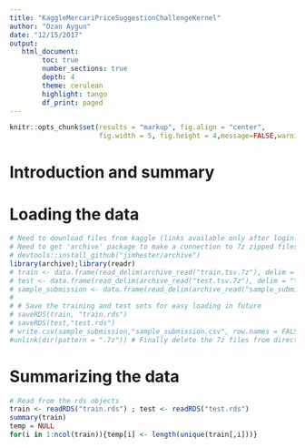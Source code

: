 ```yaml
---
title: "KaggleMercariPriceSuggestionChallengeKernel"
author: "Ozan Aygun"
date: "12/15/2017"
output: 
   html_document:
        toc: true
        number_sections: true
        depth: 4
        theme: cerulean
        highlight: tango
        df_print: paged
---
```




```r
knitr::opts_chunk$set(results = "markup", fig.align = "center",
                      fig.width = 5, fig.height = 4,message=FALSE,warning=FALSE)
```


# Introduction and summary



# Loading the data

```r
# Need to download files from kaggle (links available only after login!)
# Need to get 'archive' package to make a connection to 7z zipped files!
# devtools::install_github("jimhester/archive")
library(archive);library(readr)
# train <- data.frame(read_delim(archive_read("train.tsv.7z"), delim = "\t"))
# test <- data.frame(read_delim(archive_read("test.tsv.7z"), delim = "\t"))
# sample_submission <- data.frame(read_delim(archive_read("sample_submission.csv.7z"), delim = ","))
# 
# # Save the training and test sets for easy loading in future
# saveRDS(train, "train.rds") 
# saveRDS(test,"test.rds")
# write.csv(sample_submission,"sample_submission.csv", row.names = FALSE)
#unlink(dir(pattern = ".7z")) # Finally delete the 7z files from directory
```

# Summarizing the data
```r
# Read from the rds objects
train <- readRDS("train.rds") ; test <- readRDS("test.rds") 
summary(train)
temp = NULL
for(i in 1:ncol(train)){temp[i] <- length(unique(train[,i]))}

```

